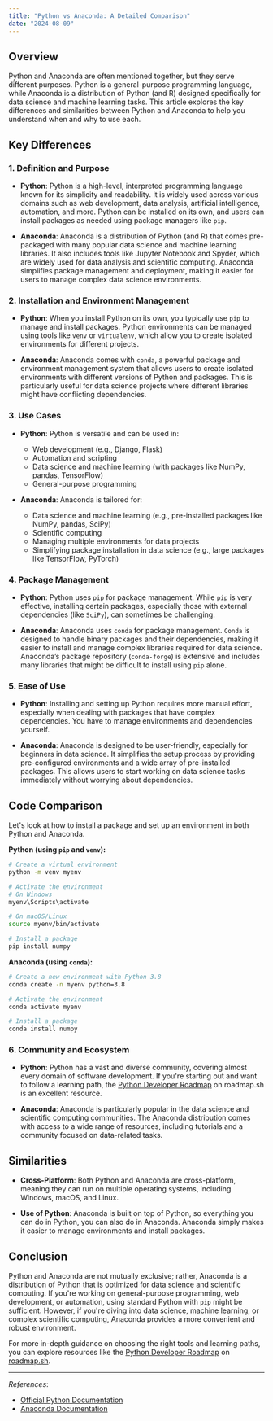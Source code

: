 ```yaml
---
title: "Python vs Anaconda: A Detailed Comparison"
date: "2024-08-09"
---
```


## Overview

Python and Anaconda are often mentioned together, but they serve different purposes. Python is a general-purpose programming language, while Anaconda is a distribution of Python (and R) designed specifically for data science and machine learning tasks. This article explores the key differences and similarities between Python and Anaconda to help you understand when and why to use each.

## Key Differences

### 1. **Definition and Purpose**

- **Python**: Python is a high-level, interpreted programming language known for its simplicity and readability. It is widely used across various domains such as web development, data analysis, artificial intelligence, automation, and more. Python can be installed on its own, and users can install packages as needed using package managers like `pip`.

- **Anaconda**: Anaconda is a distribution of Python (and R) that comes pre-packaged with many popular data science and machine learning libraries. It also includes tools like Jupyter Notebook and Spyder, which are widely used for data analysis and scientific computing. Anaconda simplifies package management and deployment, making it easier for users to manage complex data science environments.

### 2. **Installation and Environment Management**

- **Python**: When you install Python on its own, you typically use `pip` to manage and install packages. Python environments can be managed using tools like `venv` or `virtualenv`, which allow you to create isolated environments for different projects.

- **Anaconda**: Anaconda comes with `conda`, a powerful package and environment management system that allows users to create isolated environments with different versions of Python and packages. This is particularly useful for data science projects where different libraries might have conflicting dependencies.

### 3. **Use Cases**

- **Python**: Python is versatile and can be used in:
  - Web development (e.g., Django, Flask)
  - Automation and scripting
  - Data science and machine learning (with packages like NumPy, pandas, TensorFlow)
  - General-purpose programming

- **Anaconda**: Anaconda is tailored for:
  - Data science and machine learning (e.g., pre-installed packages like NumPy, pandas, SciPy)
  - Scientific computing
  - Managing multiple environments for data projects
  - Simplifying package installation in data science (e.g., large packages like TensorFlow, PyTorch)

### 4. **Package Management**

- **Python**: Python uses `pip` for package management. While `pip` is very effective, installing certain packages, especially those with external dependencies (like `SciPy`), can sometimes be challenging.

- **Anaconda**: Anaconda uses `conda` for package management. `Conda` is designed to handle binary packages and their dependencies, making it easier to install and manage complex libraries required for data science. Anaconda’s package repository (`conda-forge`) is extensive and includes many libraries that might be difficult to install using `pip` alone.

### 5. **Ease of Use**

- **Python**: Installing and setting up Python requires more manual effort, especially when dealing with packages that have complex dependencies. You have to manage environments and dependencies yourself.

- **Anaconda**: Anaconda is designed to be user-friendly, especially for beginners in data science. It simplifies the setup process by providing pre-configured environments and a wide array of pre-installed packages. This allows users to start working on data science tasks immediately without worrying about dependencies.

## Code Comparison

Let's look at how to install a package and set up an environment in both Python and Anaconda.

**Python (using `pip` and `venv`):**

```bash
# Create a virtual environment
python -m venv myenv

# Activate the environment
# On Windows
myenv\Scripts\activate

# On macOS/Linux
source myenv/bin/activate

# Install a package
pip install numpy
```

**Anaconda (using `conda`):**

```bash
# Create a new environment with Python 3.8
conda create -n myenv python=3.8

# Activate the environment
conda activate myenv

# Install a package
conda install numpy
```

### 6. **Community and Ecosystem**

- **Python**: Python has a vast and diverse community, covering almost every domain of software development. If you're starting out and want to follow a learning path, the [Python Developer Roadmap](https://roadmap.sh/python) on roadmap.sh is an excellent resource.

- **Anaconda**: Anaconda is particularly popular in the data science and scientific computing communities. The Anaconda distribution comes with access to a wide range of resources, including tutorials and a community focused on data-related tasks.

## Similarities

- **Cross-Platform**: Both Python and Anaconda are cross-platform, meaning they can run on multiple operating systems, including Windows, macOS, and Linux.

- **Use of Python**: Anaconda is built on top of Python, so everything you can do in Python, you can also do in Anaconda. Anaconda simply makes it easier to manage environments and install packages.

## Conclusion

Python and Anaconda are not mutually exclusive; rather, Anaconda is a distribution of Python that is optimized for data science and scientific computing. If you're working on general-purpose programming, web development, or automation, using standard Python with `pip` might be sufficient. However, if you're diving into data science, machine learning, or complex scientific computing, Anaconda provides a more convenient and robust environment.

For more in-depth guidance on choosing the right tools and learning paths, you can explore resources like the [Python Developer Roadmap](https://roadmap.sh/python) on [roadmap.sh](https://roadmap.sh).

---

*References*:
- [Official Python Documentation](https://docs.python.org/3/)
- [Anaconda Documentation](https://docs.anaconda.com/)